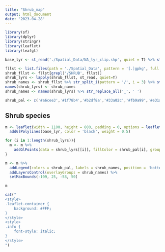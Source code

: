 ```yaml
---
title: "Shrub_map"
output: html_document
date: "2023-04-28"
---
```


```r
library(sf)
library(dplyr)
library(stringr)
library(leaflet)
library(leafgl)
```

```r
base_lyr <- st_read('./Spatial_Data/NA_lyr_clip.shp', quiet = T) %>% st_zm() %>% st_cast("POLYGON") %>% st_cast('LINESTRING')
```

```r
fllst <- list.files(path = './Spatial_Data', pattern = '[.]gpkg', full.names = T)
shrub_fllst <- fllst[grepl('/SHRUB', fllst)]
shrub_lyrs <- lapply(shrub_fllst, st_read, quiet=T)
shrub_names <- shrub_fllst %>% str_split_i(pattern = '/', i = 3) %>% str_remove_all('[.]gpkg|SHRUB_')
names(shrub_lyrs) <- shrub_names
shrub_names <- names(shrub_lyrs) %>% str_replace_all('_', ' ')

shrub_pal <- c('#a6cee3','#1f78b4','#b2df8a','#33a02c','#fb9a99','#e31a1c','#fdbf6f','#ff7f00','#cab2d6','#6a3d9a','#ffff99','#b15928','#E600A9','#C500FF')

```

## Shrub species
```r
m <- leaflet(width = 1100, height = 800, padding = 0, options = leafletOptions(minZoom = 5, maxZoom = 7)) %>% 
  addGlPolylines(base_lyr, color = 'black', weight = 0.5)

for (i in 1:length(shrub_lyrs)){
  m <- m %>% 
    addGlPoints(data = shrub_lyrs[[i]], fillColor = shrub_pal[i], group = shrub_names[i], fillOpacity = 1.0, radius = 5)
}

m <- m %>% 
  addLegend(colors = shrub_pal, labels = shrub_names, position = 'bottomright', opacity = 1.0) %>% 
  addLayersControl(overlayGroups = shrub_names) %>% 
  setMaxBounds(-109, 25, -58, 50) 

m
```

```r
cat("
<style>
.leaflet-container {
    background: #FFF;
}
</style>
<style>
.info {
    font-style: italic;
}
</style>
")
```